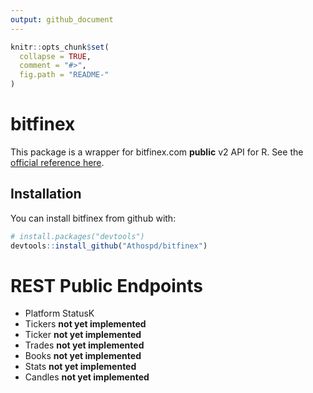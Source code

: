 ```yaml
---
output: github_document
---
```


<!-- README.md is generated from README.Rmd. Please edit that file -->

```r
knitr::opts_chunk$set(
  collapse = TRUE,
  comment = "#>",
  fig.path = "README-"
)
```

# bitfinex

This package is a wrapper for bitfinex.com **public** v2 API for R. See the [official reference here](https://docs.bitfinex.com/v2/reference).

## Installation

You can install bitfinex from github with:

```r
# install.packages("devtools")
devtools::install_github("Athospd/bitfinex")
```

# REST Public Endpoints

- Platform StatusK
- Tickers **not yet implemented**
- Ticker **not yet implemented**
- Trades **not yet implemented**
- Books **not yet implemented**
- Stats **not yet implemented**
- Candles **not yet implemented**

